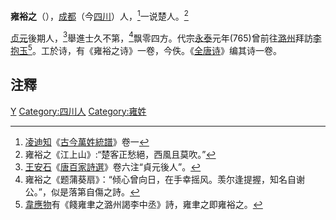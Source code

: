 '''雍裕之'''（{{bd|?||?|}}），[[成都|成都]]（今[[四川|四川]]）人，<ref>[[凌迪知|凌迪知]]《[[古今萬姓統譜|古今萬姓統譜]]》卷一</ref>一说楚人。<ref>雍裕之《江上山》:“楚客正愁絕，西風且莫吹。”</ref>

[[贞元_(唐朝)|贞元]]後期人，<ref>[[王安石|王安石]]《[[唐百家詩選|唐百家詩選]]》卷六注“貞元後人”。</ref>舉進士久不第，<ref>雍裕之《题蒲葵扇》：“倾心曾向日，在手幸摇风。羡尔逢提握，知名自谢公。”，似是落第自傷之詩。</ref>飘零四方。代宗[[永泰_(唐朝)|永泰]]元年(765)曾前往[[潞州|潞州]]拜訪[[李抱玉|李抱玉]]<ref>[[韋應物|韋應物]]有《餞雍聿之潞州謁李中丞》詩，雍聿之即雍裕之。</ref>。工於诗，有《雍裕之诗》一卷，今佚。《[[全唐诗|全唐诗]]》编其诗一卷。

==注釋==
{{reflist}}

[[Category:唐朝詩人|Y]]
[[Category:四川人|Category:四川人]]
[[Category:雍姓|Category:雍姓]]